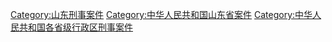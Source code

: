 [[Category:山东刑事案件|Category:山东刑事案件]]
[[Category:中华人民共和国山东省案件|Category:中华人民共和国山东省案件]]
[[Category:中华人民共和国各省级行政区刑事案件|Category:中华人民共和国各省级行政区刑事案件]]
